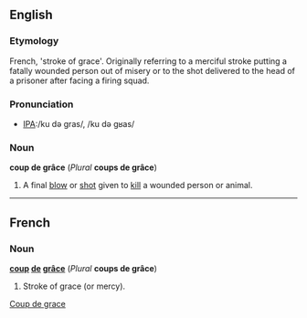 ==English==
{{wikipedia}}
===Etymology===
French, 'stroke of grace'. Originally referring to a merciful stroke putting a fatally wounded person out of misery or to the shot delivered to the head of a prisoner after facing a firing squad.

===Pronunciation===
*[[w:International Phonetic Alphabet|IPA]]:/ku də gras/, /ku də ɡʁas/

===Noun===
'''coup de grâce''' (''Plural'' '''coups de grâce''')

# A final [[blow]] or [[shot]] given to [[kill]] a wounded person or animal.

[[Category:English words spelled with diacritics or ligatures|Coup de grace]]

----

==French==
===Noun===
'''[[coup]] [[de]] [[grâce]]''' (''Plural'' '''coups de grâce''')

# Stroke of grace (or mercy).